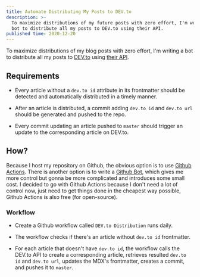 ```yaml
---
title: Automate Distributing My Posts to DEV.to
description: >-
  To maximize distributions of my future posts with zero effort, I'm writing a
  bot to distribute all my posts to DEV.to using their API.
published time: 2020-12-20
---
```


To maximize distributions of my blog posts with zero effort, I'm writing a bot
to distribute all my posts to [DEV.to] using [their API][dev.to api].

## Requirements

- Every article without a `dev.to id` attribute in its frontmatter should be
  detected and automatically distributed in a timely manner.

- After an article is distributed, a commit adding `dev.to id` and `dev.to url`
  should be generated and pushed to the repo.

- Every commit updating an article pushed to `master` should trigger an update
  to the corresponding article on DEV.to.

## How?

Because I host my repository on Github, the obvious option is to use [Github
Actions]. There is another option is to write a [Github Bot], which gives me
more control but gonna be more complicated and introduces some small cost. I
decided to go with Github Actions because I don't need a lot of control now,
just need to get things done in the cheapest way possible, Github Actions is
also free (for open-source).

### Workflow

- Create a Github workflow called `DEV.to Distribution` runs daily.

- The workflow checks if there's an article without `dev.to id` frontmatter.

- For each article that doesn't have `dev.to id`, the workflow calls the DEV.to
  API to create a corresponding article, retrieves resulted `dev.to id` and
  `dev.to url`, updates the MDX's frontmatter, creates a commit, and pushes it
  to `master`.

<!-- Links -->

[dev.to]: https://dev.to
[dev.to api]: https://docs.dev.to/api
[github actions]: https://github.com/features/actions
[github bot]: https://probot.github.io
